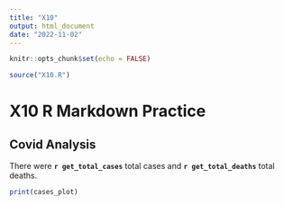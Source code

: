 ```yaml
---
title: "X10"
output: html_document
date: "2022-11-02"
---
```


```r
knitr::opts_chunk$set(echo = FALSE)
```

```r
source("X10.R")
```
# X10 R Markdown Practice

## Covid Analysis
There were **`r get_total_cases`** total cases and **`r get_total_deaths`** total deaths.

```r
print(cases_plot)
```